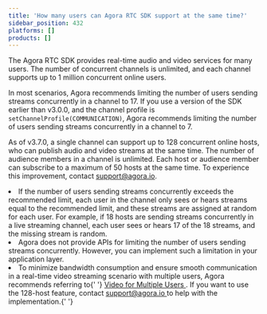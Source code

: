 ```yaml
---
title: 'How many users can Agora RTC SDK support at the same time?'
sidebar_position: 432
platforms: []
products: []
---
```



The Agora RTC SDK provides real-time audio and video services for many users. The number of concurrent channels is unlimited, and each channel supports up to 1 million concurrent online users.

In most scenarios, Agora recommends limiting the number of users sending streams concurrently in a channel to 17. If you use a version of the SDK earlier than v3.0.0, and the channel profile is `setChannelProfile(COMMUNICATION)`, Agora recommends limiting the number of users sending streams concurrently in a channel to 7.

As of v3.7.0, a single channel can support up to 128 concurrent online hosts, who can publish audio and video streams at the same time. The number of audience members in a channel is unlimited. Each host or audience member can subscribe to a maximum of 50 hosts at the same time. To experience this improvement, contact [support@agora.io](mailto:support@agora.io).

<div class="alert note">
  <li>
    If the number of users sending streams concurrently exceeds the recommended limit, each user in
    the channel only sees or hears streams equal to the recommended limit, and these streams are
    assigned at random for each user. For example, if 18 hosts are sending streams concurrently in a
    live streaming channel, each user sees or hears 17 of the 18 streams, and the missing stream is
    random.
  </li>
  <li>
    Agora does not provide APIs for limiting the number of users sending streams concurrently.
    However, you can implement such a limitation in your application layer.
  </li>
  <li>
    To minimize bandwidth consumption and ensure smooth communication in a real-time video streaming
    scenario with multiple users, Agora recommends referring to{' '}
    <a href="../../3.x/video-calling/best-practices/video-for-multiple-users#1-enable-dual-stream-mode">
      Video for Multiple Users
    </a>
    . If you want to use the 128-host feature, contact <a href="mailto:support@agora.io">
      support@agora.io
    </a> to help with the implementation.{' '}
  </li>
</div>
